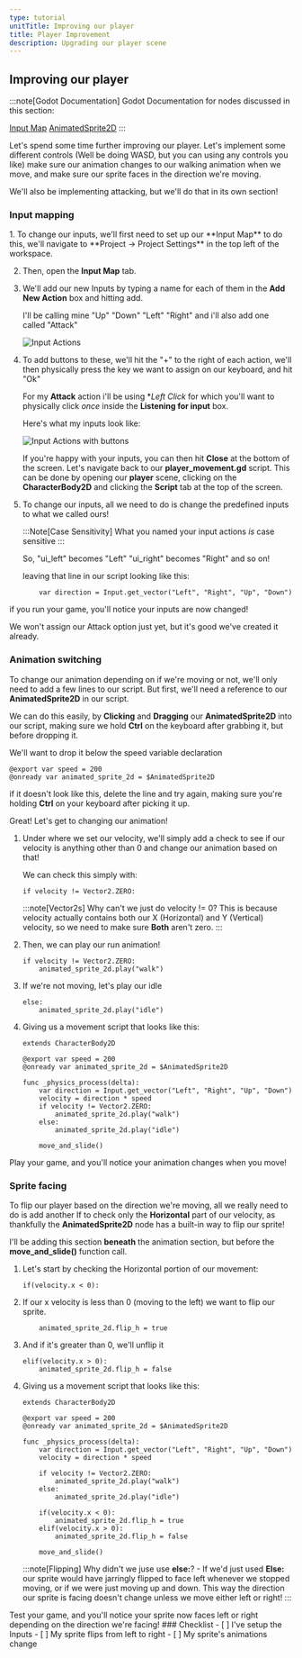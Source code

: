 ```yaml
---
type: tutorial
unitTitle: Improving our player
title: Player Improvement
description: Upgrading our player scene
---
```



## Improving our player

:::note[Godot Documentation]
Godot Documentation for nodes discussed in this section: 

[Input Map](https://docs.godotengine.org/en/stable/classes/class_inputmap.html) [AnimatedSprite2D](https://docs.godotengine.org/en/stable/classes/class_animatedsprite2d.html)
:::


Let's spend some time further improving our player. Let's implement some different controls (Well be doing WASD, but you can using any controls you like)
make sure our animation changes to our walking animation when we move, and make sure our sprite faces in the direction we're moving.

We'll also be implementing attacking, but we'll do that in its own section!

### Input mapping
<Steps>
1. To change our inputs, we'll first need to set up our **Input Map** to do this, we'll navigate to **Project -> Project Settings** in the top left of the workspace.

2. Then, open the **Input Map** tab.

3. We'll add our new Inputs by typing a name for each of them in the **Add New Action** box and hitting add. 

	I'll be calling mine "Up" "Down" "Left" "Right" and i'll also add one called "Attack"

	![Input Actions](/src/assets/godot/dungeonCrawler/inputmappreinputs.png)

4. To add buttons to these, we'll hit the "+" to the right of each action, we'll then physically press the key we want to assign on our keyboard, and hit "Ok"

	For my **Attack** action i'll be using **Left Click* for which you'll want to physically click *once* inside the **Listening for input** box.

	Here's what my inputs look like:

	![Input Actions with buttons](/src/assets/godot/dungeonCrawler/inputswithbuttons.png)

	If you're happy with your inputs, you can then hit **Close** at the bottom of the screen. Let's navigate back to our **player_movement.gd** script. This can be done by opening our **player** scene, clicking on the **CharacterBody2D** and clicking the **Script** tab at the top of the screen.

5. To change our inputs, all we need to do is change the predefined inputs to what we called ours!

	:::Note[Case Sensitivity] 
	What you named your input actions *is* case sensitive
	:::

	So, "ui_left" becomes "Left"
	"ui_right" becomes "Right" and so on!

	leaving that line in our script looking like this:

	```gdscript
    	var direction = Input.get_vector("Left", "Right", "Up", "Down")
	```
</Steps>
if you run your game, you'll notice your inputs are now changed!

We won't assign our Attack option just yet, but it's good we've created it already.


### Animation switching

To change our animation depending on if we're moving or not, we'll only need to add a few lines to our script. But first, we'll need a reference to our **AnimatedSprite2D** in our script.

We can do this easily, by **Clicking** and **Dragging** our **AnimatedSprite2D** into our script, making sure we hold **Ctrl** on the keyboard after grabbing it, but before dropping it.

We'll want to drop it below the speed variable declaration

```gdscript
@export var speed = 200
@onready var animated_sprite_2d = $AnimatedSprite2D
```

if it doesn't look like this, delete the line and try again, making sure you're holding **Ctrl** on your keyboard after picking it up.

Great! Let's get to changing our animation!

<Steps>

1. Under where we set our velocity, we'll simply add a check to see if our velocity is anything other than 0 and change our animation based on that!

	We can check this simply with:

	```gdscript
	if velocity != Vector2.ZERO:
	```
	:::note[Vector2s] 
	Why can't we just do velocity != 0? This is because velocity actually contains both our X (Horizontal) and Y (Vertical) velocity, so we need to make sure **Both** aren't zero.
	:::

2. Then, we can play our run animation!

	```gdscript
	if velocity != Vector2.ZERO:
    	animated_sprite_2d.play("walk")
	```

3. If we're not moving, let's play our idle

	```gdscript
	else:
		animated_sprite_2d.play("idle")
	```

4. Giving us a movement script that looks like this:

	```gdscript
	extends CharacterBody2D

	@export var speed = 200
	@onready var animated_sprite_2d = $AnimatedSprite2D

	func _physics_process(delta):
		var direction = Input.get_vector("Left", "Right", "Up", "Down")
		velocity = direction * speed
		if velocity != Vector2.ZERO:
			animated_sprite_2d.play("walk")
		else:
			animated_sprite_2d.play("idle")

		move_and_slide()
	```
</Steps>	

Play your game, and you'll notice your animation changes when you move!

### Sprite facing

To flip our player based on the direction we're moving, all we really need to do is add another If to check only the **Horizontal** part of our velocity, as thankfully the **AnimatedSprite2D** node has a built-in way to flip our sprite!

I'll be adding this section **beneath** the animation section, but before the **move_and_slide()** function call.

<Steps>

1. Let's start by checking the Horizontal portion of our movement:

	```gdscript
	if(velocity.x < 0):
	```
2. If our x velocity is less than 0 (moving to the left) we want to flip our sprite.

	```gdscript
		animated_sprite_2d.flip_h = true
	```

3. And if it's greater than 0, we'll unflip it

	```gdscript
	elif(velocity.x > 0):
		animated_sprite_2d.flip_h = false
	```

4. Giving us a movement script that looks like this:

	```gdscript
	extends CharacterBody2D

	@export var speed = 200
	@onready var animated_sprite_2d = $AnimatedSprite2D

	func _physics_process(delta):
		var direction = Input.get_vector("Left", "Right", "Up", "Down")
		velocity = direction * speed 
		
		if velocity != Vector2.ZERO:
			animated_sprite_2d.play("walk")
		else:
			animated_sprite_2d.play("idle")
			
		if(velocity.x < 0):
			animated_sprite_2d.flip_h = true
		elif(velocity.x > 0):
			animated_sprite_2d.flip_h = false

		move_and_slide()
	```
	:::note[Flipping]
	Why didn't we juse use **else:**? - If we'd just used **Else:** our sprite would have jarringly flipped to face left whenever we stopped moving, or if we were just moving up and down. 
	This way the direction our sprite is facing doesn't change unless we move either left or right!
	:::

</Steps>
Test your game, and you'll notice your sprite now faces left or right depending on the direction we're facing!

<Box>
### Checklist
<Checklist>
- [ ] I've setup the Inputs
- [ ] My sprite flips from left to right
- [ ] My sprite's animations change
</Checklist>
</Box>
